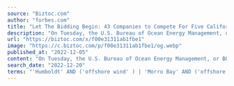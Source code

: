 ```yaml
---
source: "Biztoc.com"
author: "forbes.com"
title: "Let The Bidding Begin: 43 Companies to Compete For Five California Offshore Wind Leases"
description: "On Tuesday, the U.S. Bureau of Ocean Energy Management, or BOEM, will auction off five leases for the development of offshore wind energy facilities along the California Coast - the first such lease sale on the West Coast of the United States. Two of the site…"
url: "https://biztoc.com/x/f00e31311ab1fbe1"
image: "https://c.biztoc.com/p/f00e31311ab1fbe1/og.webp"
published_at: "2022-12-05"
content: "On Tuesday, the U.S. Bureau of Ocean Energy Management, or BOEM, will auction off five leases for the development of offshore wind energy facilities along the California Coast - the first such lease … [+1034 chars]"
search_date: "2022-12-20"
terms: "'Humboldt' AND ('offshore wind' ) | 'Morro Bay' AND ('offshore wind' )"
---
```


